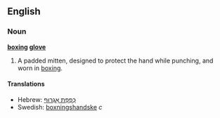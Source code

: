 ==English==
===Noun===
'''[[boxing]] [[glove]]'''

# A padded mitten, designed to protect the hand while punching, and worn in [[boxing]].

====Translations====
*Hebrew: [[כפפת אגרוף|כִּפְפַת אִגְרוּף]]
*Swedish: [[boxningshandske]] ''c''
